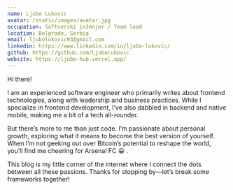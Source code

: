 ```yaml
---
name: Ljubo Lukovic
avatar: /static/images/avatar.jpg
occupation: Softverski inženjer / Team lead
location: Belgrade, Serbia
email: ljubolukovic93@gmail.com
linkedin: https://www.linkedin.com/in/ljubo-lukovic/
github: https://github.com/LjuboLukovic
website: https://ljubo-hub.vercel.app/
---
```


Hi there!

I am an experienced software engineer who primarily writes about frontend technologies, along with leadership and business practices.
While I specialize in frontend development, I’ve also dabbled in backend and native mobile, making me a bit of a tech all-rounder.

But there’s more to me than just code. I’m passionate about personal growth, exploring what it means to become the best version of yourself. When I’m not geeking out over Bitcoin’s potential to reshape the world, you’ll find me cheering for Arsenal FC 😀 .

This blog is my little corner of the internet where I connect the dots between all these passions. Thanks for stopping by—let’s break some frameworks together!
